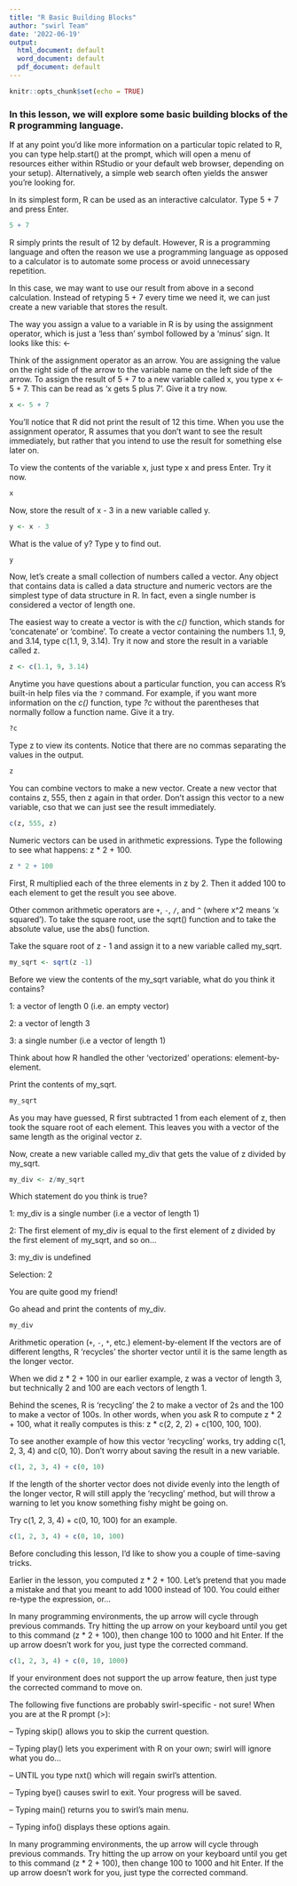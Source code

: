 ```yaml
---
title: "R Basic Building Blocks"
author: "swirl Team"
date: '2022-06-19'
output:
  html_document: default
  word_document: default
  pdf_document: default
---
```


```r
knitr::opts_chunk$set(echo = TRUE)
```


### In this lesson, we will explore some basic building blocks of the R programming language.

If at any point you'd like more information on a particular topic related to R,
you can type help.start() at the prompt, which will open a menu of resources
either within RStudio or your default web browser, depending on your setup).
Alternatively, a simple web search often yields the answer you're looking for.

In its simplest form, R can be used as an interactive calculator. Type 5 + 7 and press Enter.

```r
5 + 7
```
R simply prints the result of 12 by default. However, R is a programming language and often the reason we use a programming language as opposed to a calculator is to automate some process or avoid unnecessary repetition.

In this case, we may want to use our result from above in a second calculation.
Instead of retyping 5 + 7 every time we need it, we can just create a new
variable that stores the result.

The way you assign a value to a variable in R is by using the assignment
operator, which is just a 'less than' symbol followed by a 'minus' sign. It looks like this: <-

Think of the assignment operator as an arrow. You are assigning the value on the
right side of the arrow to the variable name on the left side of the arrow.
To assign the result of 5 + 7 to a new variable called x, you type x <- 5 + 7.
This can be read as 'x gets 5 plus 7'. Give it a try now.

```r
x <- 5 + 7
```

You'll notice that R did not print the result of 12 this time. When you use the
assignment operator, R assumes that you don't want to see the result immediately, but rather that you intend to use the result for something else later on.

To view the contents of the variable x, just type x and press Enter. Try it now.

```r
x
```
Now, store the result of x - 3 in a new variable called y.

```r
y <- x - 3
```

What is the value of y? Type y to find out.

```r
y
```
Now, let's create a small collection of numbers called a vector. Any object that
contains data is called a data structure and numeric vectors are the simplest
type of data structure in R. In fact, even a single number is considered a vector of length one.

The easiest way to create a vector is with the *c()* function, which stands for
'concatenate' or 'combine'. To create a vector containing the numbers 1.1, 9, and 3.14, type c(1.1, 9, 3.14). Try it now and store the result in a variable called z.

```r
z <- c(1.1, 9, 3.14)
```

Anytime you have questions about a particular function, you can access R's
built-in help files via the `?` command. For example, if you want more
information on the *c()* function, type *?c* without the parentheses that normally
follow a function name. Give it a try.

```r
?c
```
Type z to view its contents. Notice that there are no commas separating the
values in the output.

```r
z
```
You can combine vectors to make a new vector. Create a new vector that contains
z, 555, then z again in that order. Don't assign this vector to a new variable,
cso that we can just see the result immediately.

```r
c(z, 555, z)
```
Numeric vectors can be used in arithmetic expressions. Type the following to see
what happens: z * 2 + 100.

```r
z * 2 + 100
```
First, R multiplied each of the three elements in z by 2. Then it added 100 to
each element to get the result you see above.

Other common arithmetic operators are `+`, `-`, `/`, and `^` (where x^2 means 'x
squared'). To take the square root, use the sqrt() function and to take the
absolute value, use the abs() function.

Take the square root of z - 1 and assign it to a new variable called my_sqrt.

```r
my_sqrt <- sqrt(z -1)
```

Before we view the contents of the my_sqrt variable, what do you think it
contains?

1: a vector of length 0 (i.e. an empty vector)

2: a vector of length 3

3: a single number (i.e a vector of length 1)



Think about how R handled the other 'vectorized' operations: element-by-element.

 Print the contents of my_sqrt.

```r
my_sqrt
```
As you may have guessed, R first subtracted 1 from each element of z, then took
the square root of each element. This leaves you with a vector of the same length as the original vector z.

Now, create a new variable called my_div that gets the value of z divided by
my_sqrt.

```r
my_div <- z/my_sqrt
```

Which statement do you think is true?

1: my_div is a single number (i.e a vector of length 1)

2: The first element of my_div is equal to the first element of z divided by the first element of my_sqrt, and so on...

3: my_div is undefined

Selection: 2

You are quite good my friend!

Go ahead and print the contents of my_div.

```r
my_div
```
Arithmetic operation (`+`, `-`, `*`, etc.) element-by-element
If the vectors are of different lengths, R 'recycles' the shorter vector until it is the same length as the longer vector.

When we did z * 2 + 100 in our earlier example, z was a vector of length 3, but
technically 2 and 100 are each vectors of length 1.

Behind the scenes, R is 'recycling' the 2 to make a vector of 2s and the 100 to
make a vector of 100s. In other words, when you ask R to compute z * 2 + 100,
what it really computes is this: z * c(2, 2, 2) + c(100, 100, 100).

To see another example of how this vector 'recycling' works, try adding c(1, 2,
3, 4) and c(0, 10). Don't worry about saving the result in a new variable.

```r
c(1, 2, 3, 4) + c(0, 10)
```
If the length of the shorter vector does not divide evenly into the length of the longer vector, R will still apply the 'recycling' method, but will throw a
warning to let you know something fishy might be going on.

Try c(1, 2, 3, 4) + c(0, 10, 100) for an example.

```r
c(1, 2, 3, 4) + c(0, 10, 100)
```
Before concluding this lesson, I'd like to show you a couple of time-saving
tricks.

Earlier in the lesson, you computed z * 2 + 100. Let's pretend that you made a
mistake and that you meant to add 1000 instead of 100. You could either re-type
the expression, or...

In many programming environments, the up arrow will cycle through previous
commands. Try hitting the up arrow on your keyboard until you get to this command (z * 2 + 100), then change 100 to 1000 and hit Enter. If the up arrow doesn't work for you, just type the corrected command.

```r
c(1, 2, 3, 4) + c(0, 10, 1000)
```

If your environment does not support the up arrow feature, then just type the
corrected command to move on.

The following five functions are probably swirl-specific - not sure!
When you are at the R prompt (>):

-- Typing skip() allows you to skip the current question.

-- Typing play() lets you experiment with R on your own; swirl will ignore what
you do...

-- UNTIL you type nxt() which will regain swirl's attention.

-- Typing bye() causes swirl to exit. Your progress will be saved.

-- Typing main() returns you to swirl's main menu.

-- Typing info() displays these options again.

In many programming environments, the up arrow will cycle through previous
commands. Try hitting the up arrow on your keyboard until you get to this command (z * 2 + 100), then change 100 to 1000 and hit Enter. If the up arrow doesn't work for you, just type the corrected command.

